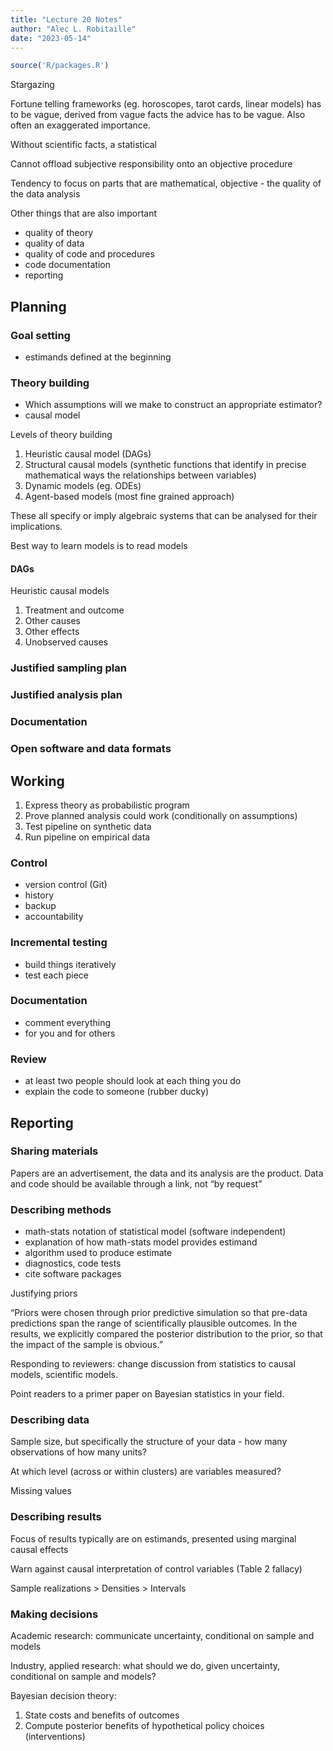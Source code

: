 ```yaml
---
title: "Lecture 20 Notes"
author: "Alec L. Robitaille"
date: "2023-05-14"
---
```


```r
source('R/packages.R')
```


Stargazing


Fortune telling frameworks (eg. horoscopes, tarot cards, linear models) has to be vague, derived from vague facts the advice has to be vague. Also often an exaggerated importance. 

Without scientific facts, a statistical 


Cannot offload subjective responsibility onto an objective procedure


Tendency to focus on parts that are mathematical, objective - the quality of the data analysis

Other things that are also important

- quality of theory
- quality of data
- quality of code and procedures
- code documentation
- reporting

## Planning

### Goal setting

- estimands defined at the beginning

### Theory building

- Which assumptions will we make to construct an appropriate estimator?
- causal model

Levels of theory building

1. Heuristic causal model (DAGs)
1. Structural causal models (synthetic functions that identify in precise mathematical ways the relationships between variables)
1. Dynamic models (eg. ODEs)
1. Agent-based models (most fine grained approach)

These all specify or imply algebraic systems that can be analysed for their implications.

Best way to learn models is to read models

#### DAGs

Heuristic causal models

1. Treatment and outcome
1. Other causes
1. Other effects
1. Unobserved causes


### Justified sampling plan


### Justified analysis plan


### Documentation


### Open software and data formats


## Working

1. Express theory as probabilistic program
1. Prove planned analysis could work (conditionally on assumptions)
1. Test pipeline on synthetic data
1. Run pipeline on empirical data


### Control

- version control (Git)
- history
- backup
- accountability


### Incremental testing

- build things iteratively
- test each piece

### Documentation

- comment everything
- for you and for others


### Review

- at least two people should look at each thing you do
- explain the code to someone (rubber ducky)



## Reporting


### Sharing materials

Papers are an advertisement, the data and its analysis are the product. Data and code should be available through a link, not "by request"


### Describing methods

- math-stats notation of statistical model (software independent)
- explanation of how math-stats model provides estimand
- algorithm used to produce estimate
- diagnostics, code tests
- cite software packages

Justifying priors

"Priors were chosen through prior predictive simulation so that pre-data predictions span the range of scientifically plausible outcomes. In the results, we explicitly compared the posterior distribution to the prior, so that the impact of the sample is obvious. "

Responding to reviewers: change discussion from statistics to causal models, scientific models. 

Point readers to a primer paper on Bayesian statistics in your field. 

### Describing data

Sample size, but specifically the structure of your data - how many observations of how many units?

At which level (across or within clusters) are variables measured?

Missing values


### Describing results

Focus of results typically are on estimands, presented using marginal causal effects

Warn against causal interpretation of control variables (Table 2 fallacy)

Sample realizations > Densities > Intervals


### Making decisions

Academic research: communicate uncertainty, conditional on sample and models

Industry, applied research: what should we do, given uncertainty, conditional on sample and models?

Bayesian decision theory:

1. State costs and benefits of outcomes
1. Compute posterior benefits of hypothetical policy choices (interventions)